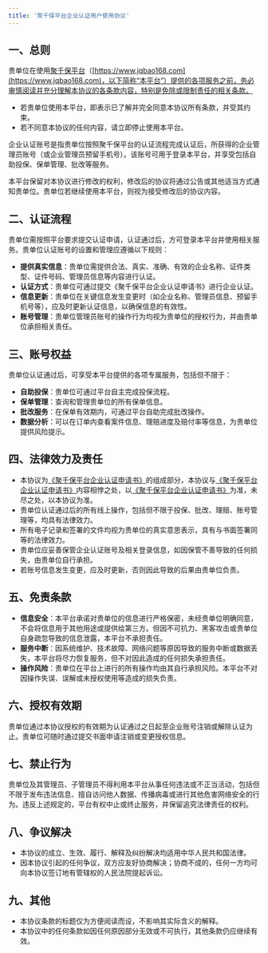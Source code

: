 ```yaml
---
title: '聚千保平台企业认证用户使用协议'
---
```

## 一、总则

贵单位在使用[聚千保平台](https://www.jqbao168.com)（[https://www.jqbao168.com](https://www.jqbao168.com)，以下简称“本平台”）提供的各项服务之前，务必审慎阅读并充分理解本协议的各条款内容，特别是免除或限制责任的相关条款。

- 若贵单位使用本平台，即表示已了解并完全同意本协议所有条款，并受其约束。
- 若不同意本协议的任何内容，请立即停止使用本平台。

企业认证账号是指贵单位按照聚千保平台的认证流程完成认证后，所获得的企业管理员账号（或企业管理员预留手机号）。该账号可用于登录本平台，并享受包括自助投保、保单管理、批改等服务。

本平台保留对本协议进行修改的权利，修改后的协议将通过公告或其他适当方式通知贵单位。贵单位若继续使用本平台，则视为接受修改后的协议内容。

## 二、认证流程

贵单位需按照平台要求提交认证申请，认证通过后，方可登录本平台并使用相关服务。贵单位认证账号的设置和管理应遵循以下规则：

- &zwnj;**提供真实信息**&zwnj;：贵单位需提供合法、真实、准确、有效的企业名称、证件类型、证件号码、管理员信息等内容进行认证。
- &zwnj;**认证方式**&zwnj;：贵单位可通过提交《聚千保平台企业认证申请书》进行企业认证。
- &zwnj;**信息更新**&zwnj;：贵单位在关键信息发生变更时（如企业名称、管理员信息、预留手机号等），应及时更新认证信息，以确保信息的有效性。
- &zwnj;**账号管理**&zwnj;：贵单位管理员账号的操作行为均视为贵单位的授权行为，并由贵单位承担相关责任。

## 三、账号权益

贵单位认证通过后，可享受本平台提供的各项专属服务，包括但不限于：

- &zwnj;**自助投保**&zwnj;：贵单位可通过平台自主完成投保流程。
- &zwnj;**保单管理**&zwnj;：查询和管理贵单位的所有保单信息。
- &zwnj;**批改服务**&zwnj;：在保单有效期内，可通过平台自助完成批改操作。
- &zwnj;**数据分析**&zwnj;：可以在订单内查看案件信息、理赔进度及赔付率等信息，为贵单位提供风险提示。

## 四、法律效力及责任

- 本协议为[《聚千保平台企业认证申请书》](../Terms/JQB/聚千保平台企业认证申请书)的组成部分，本协议与[《聚千保平台企业认证申请书》](../Terms/JQB/聚千保平台企业认证申请书)内容相悖之处，以[《聚千保平台企业认证申请书》](../Terms/JQB/聚千保平台企业认证申请书)为准，未尽之处，以本协议为准。
- 贵单位认证通过后的所有线上操作，包括但不限于投保、批改、理赔、账号管理等，均具有法律效力。
- 所有电子记录和签署的文件均视为贵单位的真实意思表示，具有与书面签署同等的法律效力。
- 贵单位应妥善保管企业认证账号及相关登录信息，如因保管不善导致的任何损失，由贵单位自行承担。
- 若账号信息发生变更，应及时更新，否则因此导致的后果由贵单位负责。

## 五、免责条款

- &zwnj;**信息安全**&zwnj;：本平台承诺对贵单位的信息进行严格保密，未经贵单位明确同意，不会将信息用于其他用途或提供给第三方。但因不可抗力、黑客攻击或贵单位自身疏忽导致的信息泄露，本平台不承担责任。
- &zwnj;**服务中断**&zwnj;：因系统维护、技术故障、网络问题等原因导致的服务中断或数据丢失，本平台将尽力恢复服务，但不对因此造成的任何损失承担责任。
- &zwnj;**操作风险**&zwnj;：贵单位在平台上进行的所有操作均由其自行承担风险。本平台不对因操作失误、误解或未授权使用等造成的损失负责。

## 六、授权有效期

贵单位通过本协议授权的有效期为认证通过之日起至企业账号注销或解除认证为止。贵单位可随时通过提交书面申请注销或变更授权信息。

## 七、禁止行为

贵单位及其管理员、子管理员不得利用本平台从事任何违法或不正当活动，包括但不限于发布违法信息、擅自访问他人数据、传播病毒或进行其他危害网络安全的行为。违反上述规定的，平台有权中止或终止服务，并保留追究法律责任的权利。

## 八、争议解决

- 本协议的成立、生效、履行、解释及纠纷解决均适用中华人民共和国法律。
- 因本协议引起的任何争议，双方应友好协商解决；协商不成的，任何一方均可向本协议签订地有管辖权的人民法院提起诉讼。

## 九、其他

- 本协议条款的标题仅为方便阅读而设，不影响其实际含义的解释。
- 本协议中的任何条款如因任何原因部分无效或不可执行，其他条款仍应继续有效。
